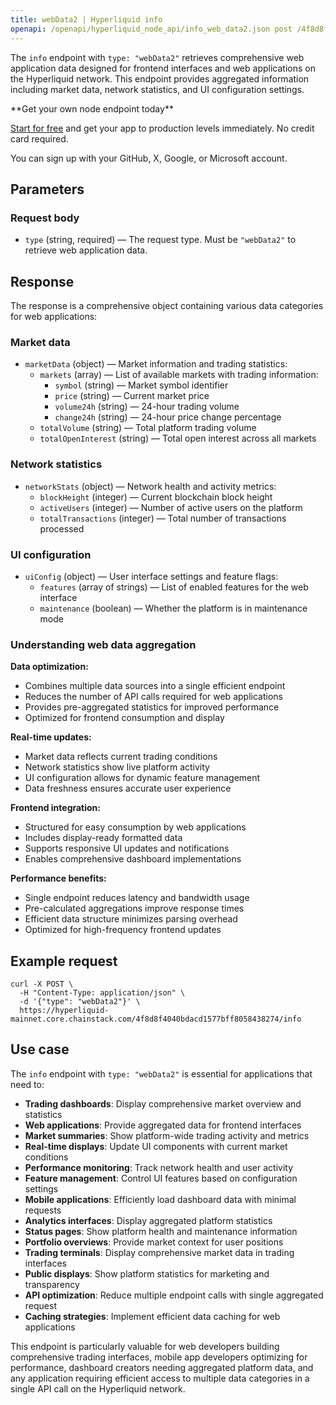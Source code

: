 ```yaml
---
title: webData2 | Hyperliquid info
openapi: /openapi/hyperliquid_node_api/info_web_data2.json post /4f8d8f4040bdacd1577bff8058438274/info
---
```


The `info` endpoint with `type: "webData2"` retrieves comprehensive web application data designed for frontend interfaces and web applications on the Hyperliquid network. This endpoint provides aggregated information including market data, network statistics, and UI configuration settings.

<Check>
**Get your own node endpoint today**

[Start for free](https://console.chainstack.com/) and get your app to production levels immediately. No credit card required.

You can sign up with your GitHub, X, Google, or Microsoft account.
</Check>

## Parameters

### Request body

* `type` (string, required) — The request type. Must be `"webData2"` to retrieve web application data.

## Response

The response is a comprehensive object containing various data categories for web applications:

### Market data

* `marketData` (object) — Market information and trading statistics:
  * `markets` (array) — List of available markets with trading information:
    * `symbol` (string) — Market symbol identifier
    * `price` (string) — Current market price
    * `volume24h` (string) — 24-hour trading volume
    * `change24h` (string) — 24-hour price change percentage
  * `totalVolume` (string) — Total platform trading volume
  * `totalOpenInterest` (string) — Total open interest across all markets

### Network statistics

* `networkStats` (object) — Network health and activity metrics:
  * `blockHeight` (integer) — Current blockchain block height
  * `activeUsers` (integer) — Number of active users on the platform
  * `totalTransactions` (integer) — Total number of transactions processed

### UI configuration

* `uiConfig` (object) — User interface settings and feature flags:
  * `features` (array of strings) — List of enabled features for the web interface
  * `maintenance` (boolean) — Whether the platform is in maintenance mode

### Understanding web data aggregation

**Data optimization:**
- Combines multiple data sources into a single efficient endpoint
- Reduces the number of API calls required for web applications
- Provides pre-aggregated statistics for improved performance
- Optimized for frontend consumption and display

**Real-time updates:**
- Market data reflects current trading conditions
- Network statistics show live platform activity
- UI configuration allows for dynamic feature management
- Data freshness ensures accurate user experience

**Frontend integration:**
- Structured for easy consumption by web applications
- Includes display-ready formatted data
- Supports responsive UI updates and notifications
- Enables comprehensive dashboard implementations

**Performance benefits:**
- Single endpoint reduces latency and bandwidth usage
- Pre-calculated aggregations improve response times
- Efficient data structure minimizes parsing overhead
- Optimized for high-frequency frontend updates

## Example request

```shell Shell
curl -X POST \
  -H "Content-Type: application/json" \
  -d '{"type": "webData2"}' \
  https://hyperliquid-mainnet.core.chainstack.com/4f8d8f4040bdacd1577bff8058438274/info
```

## Use case

The `info` endpoint with `type: "webData2"` is essential for applications that need to:

* **Trading dashboards**: Display comprehensive market overview and statistics
* **Web applications**: Provide aggregated data for frontend interfaces
* **Market summaries**: Show platform-wide trading activity and metrics
* **Real-time displays**: Update UI components with current market conditions
* **Performance monitoring**: Track network health and user activity
* **Feature management**: Control UI features based on configuration settings
* **Mobile applications**: Efficiently load dashboard data with minimal requests
* **Analytics interfaces**: Display aggregated platform statistics
* **Status pages**: Show platform health and maintenance information
* **Portfolio overviews**: Provide market context for user positions
* **Trading terminals**: Display comprehensive market data in trading interfaces
* **Public displays**: Show platform statistics for marketing and transparency
* **API optimization**: Reduce multiple endpoint calls with single aggregated request
* **Caching strategies**: Implement efficient data caching for web applications

This endpoint is particularly valuable for web developers building comprehensive trading interfaces, mobile app developers optimizing for performance, dashboard creators needing aggregated platform data, and any application requiring efficient access to multiple data categories in a single API call on the Hyperliquid network.